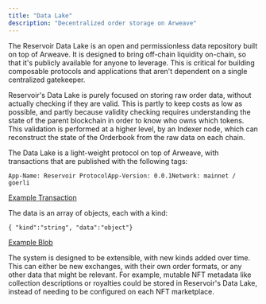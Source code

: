 ```yaml
---
title: "Data Lake"
description: "Decentralized order storage on Arweave"
---
```


The Reservoir Data Lake is an open and permissionless data repository built on top of Arweave. It is designed to bring off-chain liquidity on-chain, so that it's publicly available for anyone to leverage. This is critical for building composable protocols and applications that aren't dependent on a single centralized gatekeeper.

Reservoir's Data Lake is purely focused on storing raw order data, without actually checking if they are valid. This is partly to keep costs as low as possible, and partly because validity checking requires understanding the state of the parent blockchain in order to know who owns which tokens. This validation is performed at a higher level, by an Indexer node, which can reconstruct the state of the Orderbook from the raw data on each chain.

The Data Lake is a light-weight protocol on top of Arweave, with transactions that are published with the following tags:

`App-Name: Reservoir ProtocolApp-Version: 0.0.1Network: mainnet / goerli`

[Example Transaction](https://viewblock.io/arweave/tx/DomOJe5Efye10uJudxLQMubQPQtyFJTTxLoNO0ttjIw)

The data is an array of objects, each with a kind:

`{ "kind":"string", "data":"object"}`

[Example Blob](https://b2ey4jpoir7spnos4jxhoewqgltnapiloikjju6exigtws3nrsga.arweave.net/DomOJe5Efye10uJudxLQMubQPQtyFJTTxLoNO0ttjIw)

The system is designed to be extensible, with new kinds added over time. This can either be new exchanges, with their own order formats, or any other data that might be relevant. For example, mutable NFT metadata like collection descriptions or royalties could be stored in Reservoir's Data Lake, instead of needing to be configured on each NFT marketplace.
